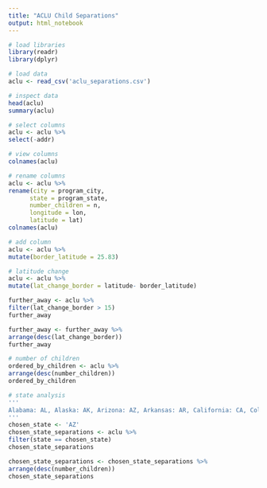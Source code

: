 ```yaml
---
title: "ACLU Child Separations"
output: html_notebook
---
```


```r
# load libraries
library(readr)
library(dplyr)
```

```r
# load data
aclu <- read_csv('aclu_separations.csv')
```

```r
# inspect data
head(aclu)
summary(aclu)
```

```r
# select columns
aclu <- aclu %>%
select(-addr)
```

```r
# view columns
colnames(aclu)
```

```r
# rename columns
aclu <- aclu %>%
rename(city = program_city,
      state = program_state,
      number_children = n,
      longitude = lon,
      latitude = lat)
colnames(aclu)
```

```r
# add column
aclu <- aclu %>%
mutate(border_latitude = 25.83)
```

```r
# latitude change
aclu <- aclu %>%
mutate(lat_change_border = latitude- border_latitude)

further_away <- aclu %>%
filter(lat_change_border > 15)
further_away

further_away <- further_away %>%
arrange(desc(lat_change_border))
further_away
```

```r
# number of children
ordered_by_children <- aclu %>%
arrange(desc(number_children))
ordered_by_children
```

```r
# state analysis
'''
Alabama: AL, Alaska: AK, Arizona: AZ, Arkansas: AR, California: CA, Colorado: CO, Connecticut: CT, Delaware: DE, Florida: FL, Georgia: GA, Hawaii: HI, Idaho: ID, Illinois: IL, Indiana: IN, Iowa: IA, Kansas: KS, Kentucky: KY, Louisiana: LA, Maine: ME, Maryland: MD, Massachusetts: MA, Michigan: MI, Minnesota: MN, Mississippi: MS, Missouri: MO, Montana: MT, Nebraska: NE, Nevada: NV, New Hampshire: NH, New Jersey: NJ, New Mexico: NM, New York: NY, North Carolina: NC, North Dakota: ND, Ohio: OH, Oklahoma: OK, Oregon: OR, Pennsylvania: PA, Rhode Island: RI, South Carolina: SC, South Dakota: SD, Tennessee: TN, Texas: TX, Utah: UT, Vermont: VT, Virginia: VA, Washington: WA, West Virginia: WV, Wisconsin: WI, Wyoming: WY
'''
chosen_state <- 'AZ'
chosen_state_separations <- aclu %>%
filter(state == chosen_state)
chosen_state_separations

chosen_state_separations <- chosen_state_separations %>%
arrange(desc(number_children))
chosen_state_separations
```